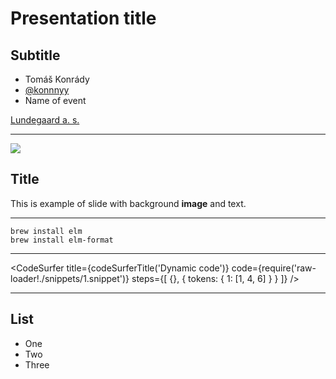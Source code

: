 
# Presentation title

## Subtitle

- Tomáš Konrády
- <a href="https://twitter.com/konnnyy">@konnnyy</a>
- Name of event

<a href="https://lundegaard.eu">Lundegaard a. s.</a>


---

<Image src="images/it.gif" />

## Title

This is example of slide with background **image** and text.


---

```
brew install elm
brew install elm-format
```

---

<CodeSurfer
	title={codeSurferTitle('Dynamic code')}
	code={require('raw-loader!./snippets/1.snippet')}
	steps={[
		{},
		{ tokens: { 1: [1, 4, 6] } }
	]}
/>

---

## List

- One
- Two
- Three


